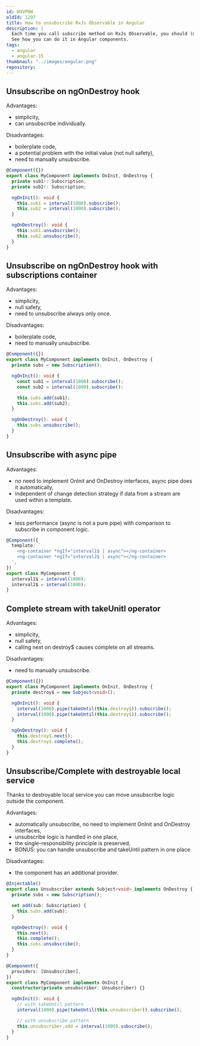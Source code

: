 ```yaml
---
id: W3VP0W
oldId: 1297
title: How to unsubscribe RxJs Observable in Angular
description: |
  Each time you call subscribe method on RxJs Observable, you should (most of the time) also call unsubscribe.
  See how you can do it in Angular components.
tags:
  - angular
  - angular-15
thumbnail: "../images/angular.png"
repository:
---
```



## Unsubscribe on ngOnDestroy hook

Advantages:

- simplicity,
- can unsubscribe individually.

Disadvantages:

- boilerplate code,
- a potential problem with the initial value (not null safety),
- need to manually unsubscribe.

```ts
@Component({})
export class MyComponent implements OnInit, OnDestroy {
  private sub1!: Subscription;
  private sub2!: Subscription;

  ngOnInit(): void {
    this.sub1 = interval(1000).subscribe();
    this.sub2 = interval(1000).subscribe();
  }

  ngOnDestroy(): void {
    this.sub1.unsubscribe();
    this.sub2.unsubscribe();
  }
}
```

## Unsubscribe on ngOnDestroy hook with subscriptions container

Advantages:

- simplicity,
- null safety,
- need to unsubscribe always only once.

Disadvantages:

- boilerplate code,
- need to manually unsubscribe.

```ts
@Component({})
export class MyComponent implements OnInit, OnDestroy {
  private subs = new Subscription();

  ngOnInit(): void {
    const sub1 = interval(1000).subscribe();
    const sub2 = interval(1000).subscribe();

    this.subs.add(sub1);
    this.subs.add(sub2);
  }

  ngOnDestroy(): void {
    this.subs.unsubscribe();
  }
}
```

## Unsubscribe with async pipe

Advantages:

- no need to implement OnInit and OnDestroy interfaces, async pipe does it automatically,
- independent of change detection strategy if data from a stream are used within a template.

Disadvantages:

- less performance (async is not a pure pipe) with comparison to subscribe in component logic.

```ts
@Component({
  template: `
    <ng-container *ngIf="interval1$ | async"></ng-container>
    <ng-container *ngIf="interval2$ | async"></ng-container>
  `,
})
export class MyComponent {
  interval1$ = interval(1000);
  interval2$ = interval(1000);
}
```

## Complete stream with takeUnitl operator

Advantages:

- simplicity,
- null safety,
- calling next on destroy$ causes complete on all streams.

Disadvantages:

- need to manually unsubscribe.

```ts
@Component({})
export class MyComponent implements OnInit, OnDestroy {
  private destroy$ = new Subject<void>();

  ngOnInit(): void {
    interval(1000).pipe(takeUntil(this.destroy$)).subscribe();
    interval(1000).pipe(takeUntil(this.destroy$)).subscribe();
  }

  ngOnDestroy(): void {
    this.destroy$.next();
    this.destroy$.complete();
  }
}
```

## Unsubscribe/Complete with destroyable local service

Thanks to destroyable local service you can move unsubscribe logic outside the component.

Advantages:

- automatically unsubscribe, no need to implement OnInit and OnDestroy interfaces,
- unsubscribe logic is handled in one place,
- the single-responsibility principle is preserved,
- BONUS: you can handle unsubscribe and takeUntil pattern in one place

Disadvantages:

- the component has an additional provider.

```ts
@Injectable()
export class Unsubscriber extends Subject<void> implements OnDestroy {
  private subs = new Subscription();

  set add(sub: Subscription) {
    this.subs.add(sub);
  }

  ngOnDestroy(): void {
    this.next();
    this.complete();
    this.subs.unsubscribe();
  }
}
```

```ts
@Component({
  providers: [Unsubscriber],
})
export class MyComponent implements OnInit {
  constructor(private unsubscriber: Unsubscriber) {}

  ngOnInit(): void {
    // with takeUntil pattern
    interval(1000).pipe(takeUntil(this.unsubscriber)).subscribe();

    // with unsubscribe pattern
    this.unsubscriber.add = interval(1000).subscribe();
  }
}
```
